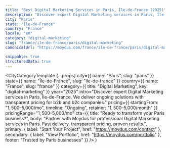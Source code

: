 ```yaml
---
title: "Best Digital Marketing Services in Paris, Île-de-France (2025)"
description: "Discover expert Digital Marketing services in Paris, Île-de-France. Ongoing delivery, $1,500–$5,000/mo investment. Local market expertise + modern solutions."
city: "Paris"
state: "Île-de-France"
country: "France"
locale: "en"
category: "digital-marketing"
slug: "france/ile-de-france/paris/digital-marketing"
canonicalUrl: "https://moydus.com/france/ile-de-france/paris/digital-marketing"

snippable: true
structuredData: true
---
```



  <CityCategoryTemplate
    {...props}
    city={{ name: "Paris", slug: "paris" }}
    state={{ name: "Île-de-France", slug: "ile-de-france" }}
    country={{ name: "France", slug: "france" }}
    category={{ title: "Digital Marketing", key: "digital-marketing" }}
    year="2025"
    intro="Discover expert Digital Marketing services in Paris, Île-de-France. We deliver ongoing solutions with transparent pricing for b2b and b2c companies."
    pricing={{
      startingFrom: "$1,500–$5,000/mo",
      timeline: "Ongoing",
      retainer: "$1,500–$5,000/month"
    }}
    pricingRange="$1,500–$5,000/mo"
    cta={{
      title: "Ready to transform your Paris business?",
      body: "Partner with Moydus for professional Digital Marketing services in Paris. Fast delivery, transparent pricing, proven results.",
      primary: { label: "Start Your Project", href: "https://moydus.com/contact" },
      secondary: { label: "View Portfolio", href: "https://moydus.com/portfolio" },
      footer: "Trusted by Paris businesses"
    }}
  />
)
